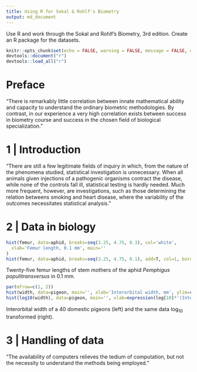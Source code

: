 ```yaml
---
title: Using R for Sokal & Rohlf's Biometry
output: md_document
---
```


Use R and work through the Sokal and Rohlf's Biometry, 3rd edition. Create an R package for the datasets.

```r
knitr::opts_chunk$set(echo = FALSE, warning = FALSE, message = FALSE, dpi = 300, fig.path='png/')
devtools::document("r")
devtools::load_all("r")
```


# Preface

"There is remarkably little correlation between innate mathematical ability and
capacity to understand the ordinary biometric methodologies. By contrast, in
our experience a very high correlation exists between success in biometry
course and success in the chosen field of biological specialization."

# 1 | Introduction

"There are still a few legitimate fields of inquiry in which, from the nature
of the phenomena studied, statistical investigation is unnecessary. When all
animals given injections of a pathogenic organisms contract the disease, while
none of the controls fall ill, statistical testing is hardly needed. Much more
frequent, however, are investigations, such as those determining the relation
betweens smoking and heart disease, where the variability of the outcomes
necessitates statistical analysis."

# 2 | Data in biology

```r
hist(femur, data=aphid, breaks=seq(3.25, 4.75, 0.3), col='white', 
  xlab='Femur length, 0.1 mm', main=''
)
hist(femur, data=aphid, breaks=seq(3.25, 4.75, 0.1), add=T, col=1, border='white')
```

Twenty-five femur lengths of stem mothers of the aphid _Pemphigus
populitransversus_ in 0.1 mm.


```r
par(mfrow=c(1, 2))
hist(width, data=pigeon, main='', xlab='Interorbital width, mm', ylim=c(0, 15))
hist(log10(width), data=pigeon, main='', xlab=expression(log[10]*'(Interorbital width)'), ylim=c(0, 15))
```

Interorbital width of a 40 domestic pigeons (left) and the same data log~10~ transformed (right).


# 3 | Handling of data

"The availability of computers relieves the tedium of computation, but not the
necessity to understand the methods being employed."
